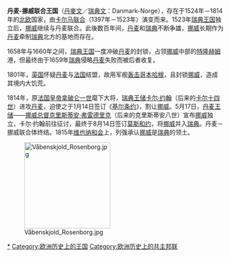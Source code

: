 {{expand|time=2018-06-04T09:38:39+00:00}}
{{unreferenced|time=2018-06-04T09:38:39+00:00}}
{{Infobox Former Country
|native_name  = ''Danmark–Norge''
|conventional_long_name = 丹麦-挪威联合王国
|common_name  = 丹麦-挪威联合王国
|continent    = [[歐洲|歐洲]] 
| region = 斯堪的納維亞 
| country = [[丹麥|丹麥]]、[[法羅群島|法羅群島]]、[[格陵蘭|格陵蘭]]、[[冰島|冰島]]、[[挪威|挪威]]及[[石勒蘇益格-荷爾斯泰因|石勒蘇益格-荷爾斯泰因]]
|era          = 近代史
|status       = 共主邦聯
|status_text  = 共主邦聯
|government_type = [[君主制|君主制]]
|event_start  = [[卡尔马联合|卡尔马联合]]終結
|year_start   = 1524年
|date_start   = 
|event_end    = 簽訂[[基爾條約|基爾條約]]
|year_end     = 1814年
|date_end     = 1月14日
|event_pre    = [[古斯塔夫一世|古斯塔夫·瓦薩]]被立為[[瑞典國王|瑞典國王]]
|date_pre     = 1523年6月6日
|event_post   = 維也納會議
|date_post    = 1814年9月－1815年6月9日 
|event1       = 丹麥議會建立
|date_event1  = 1660年10月14日
|event2       = 確立[[絕對主義|絕對主義]]
|date_event2  = 1665年11月14日 
|event3       = 簽訂[[布勒姆塞布羅條約|布勒姆塞布羅條約]]
|date_event3  = 1645年8月13日 
|event4       = 簽訂[[羅斯基勒條約|羅斯基勒條約]]
|date_event4  = 1658年2月26日 
|p1           = 卡尔马联合
|flag_p1      = Flag of the Kalmar Union.svg
|s1           = 瑞典-挪威联合
|flag_s1      =Naval_Ensign_of_Sweden_(1844-1905).svg
|s2           = 丹麦
|flag_s2      =
|image_flag   = Flag of Denmark.svg
|flag         = 
|flag_type    = 
|image_coat   = Royal Arms of Denmark & Norway (1699–1819).svg
|symbol       = 
|symbol_type  = 
|image_map    = Denmark-Norway_in_1780.svg
|image_map_caption  = 約1780年的丹麥－挪威
|capital           = [[哥本哈根|哥本哈根]]
|commons_languages = [[丹麥語|丹麥語]]、[[德語|德語]]
|religion          = [[基督新教|基督新教]][[信義宗|信義宗]]
| title_leader= [[丹麥君主列表|國王]]
|leader1      = [[弗雷德里克一世_(丹麥)|弗雷德里克一世]]
|year_leader1 = 1524年－1533年
|leader2      = [[克里斯蒂安四世|克里斯蒂安四世]]
|year_leader2 = 1588年－1648年
|leader3      = [[弗雷德里克三世_(丹麥)|弗雷德里克三世]]
|year_leader3 = 1648年－1670年
|leader4      = [[弗雷德里克六世_(丹麥)|弗雷德里克六世]]
|year_leader4 = 1808年－1839年
|legislature  = 
|house1       = 
|type_house1  = 
|house2       = 
|type_house2  = 
|currency     = 
|footnotes  =  [[弗雷德里克六世_(丹麥)|弗雷德里克六世]]1784年4月14日開始替父親[[攝政王|攝政]]，這是他實質統治丹麥的日期; 簽訂[[基爾條約|基爾條約]]後他繼續為丹麥國王直至1839年12月3日逝世為止。
|today        = {{plainlist}}
* {{DNK}}
* {{FRO}}
* {{GRL}}
* {{ISL}}
* {{NOR}}
* {{GER}}
}}
{{Scandinavian}}
'''丹麦-挪威联合王国'''（[[丹麥文|丹麥文]]／[[瑞典文|瑞典文]]：Danmark-Norge），存在于1524年－1814年的[[北欧|北欧]]国家，由[[卡尔马联合|卡尔马联合]]（1397年－1523年）演变而来。1523年[[瑞典王国|瑞典王国]]独立后，[[挪威|挪威]]继续与丹麦联合。此後数百年间，[[丹麦|丹麦]]和[[瑞典|瑞典]]不断争雄，[[挪威|挪威]]长期作为[[丹麦|丹麦]]牵制[[瑞典|瑞典]]北方的基地而存在。

1658年与1660年之间，[[瑞典王国|瑞典王国]]一度冲破[[丹麦|丹麦]]的封锁，占领[[挪威|挪威]]中部的[[特隆赫姆|特隆赫姆]]港，但最终由于1659年[[瑞典|瑞典]]侵略[[丹麦|丹麦]]失败而被后者收复。

1801年，[[英国|英国]]怀疑[[丹麦|丹麦]]与[[法国|法国]]结盟，故用军舰[[哥本哈根戰役_(1801年)|轰击哥本哈根]]，且封锁[[挪威|挪威]]，造成其境内大饥荒。

1814年，原[[法国皇帝|法国皇帝]][[拿破仑一世|拿破仑一世]]麾下大将，[[瑞典|瑞典]][[王储|王储]][[卡尔·约翰|卡尔·约翰]]（后来的[[卡尔十四世|卡尔十四世]]）进攻[[丹麦|丹麦]]，迫使之于1月14日签订《[[基尔条约|基尔条约]]》，割让[[挪威|挪威]]。5月17日，[[丹麦|丹麦]][[王储|王储]]——[[挪威君主|挪威总督]][[克里斯蒂安·弗雷德里克|克里斯蒂安·弗雷德里克]]（后来的克里斯蒂安八世）宣布[[挪威|挪威]]独立，卡尔·约翰前往征讨，最终于8月14日签订[[挪威歷史|莫斯和约]]，将[[挪威|挪威]]并入[[瑞典|瑞典]]。丹麦－挪威联合体终结。1815年[[维也纳和会|维也纳和会]]上，列强承认[[挪威|挪威]]是[[瑞典|瑞典]]的领土。

[[File:Våbenskjold_Rosenborg.jpg|200px]]

[[Category:丹麦-挪威|*]]
[[Category:欧洲历史上的王国|Category:欧洲历史上的王国]]
[[Category:欧洲历史上的共主邦联|Category:欧洲历史上的共主邦联]]